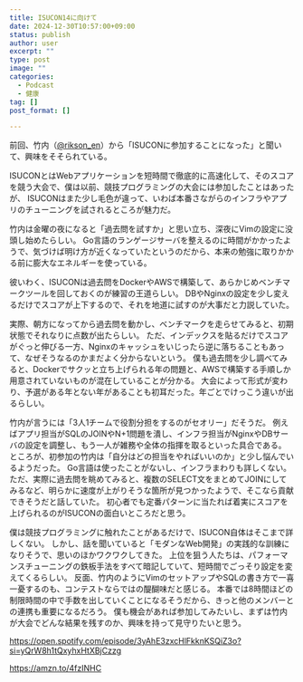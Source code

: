 ```yaml
---
title: ISUCON14に向けて
date: 2024-12-30T10:57:00+09:00
status: publish
author: user
excerpt: ""
type: post
image: ""
categories:
  - Podcast
  - 健康
tag: []
post_format: []

---
```


前回、竹内（[@rikson_en](https://x.com/rikson_en)）から「ISUCONに参加することになった」と聞いて、興味をそそられている。  

ISUCONとはWebアプリケーションを短時間で徹底的に高速化して、そのスコアを競う大会で、僕は以前、競技プログラミングの大会には参加したことはあったが、
ISUCONはまた少し毛色が違って、いわば本番さながらのインフラやアプリのチューニングを試されるところが魅力だ。  

竹内は金曜の夜になると「過去問を試すか」と思い立ち、深夜にVimの設定に没頭し始めたらしい。
Go言語のランゲージサーバを整えるのに時間がかかったようで、気づけば明け方が近くなっていたというのだから、本来の勉強に取りかかる前に膨大なエネルギーを使っている。  

彼いわく、ISUCONは過去問をDockerやAWSで構築して、あらかじめベンチマークツールを回しておくのが練習の王道らしい。
DBやNginxの設定を少し変えるだけでスコアが上下するので、それを地道に試すのが大事だと力説していた。  

実際、朝方になってから過去問を動かし、ベンチマークを走らせてみると、初期状態でそれなりに点数が出たらしい。
ただ、インデックスを貼るだけでスコアがぐっと伸びる一方、Nginxのキャッシュをいじったら逆に落ちることもあって、なぜそうなるのかまだよく分からないという。
僕も過去問を少し調べてみると、Dockerでサクッと立ち上げられる年の問題と、AWSで構築する手順しか用意されていないものが混在していることが分かる。
大会によって形式が変わり、予選がある年とない年があることも初耳だった。年ごとでけっこう違いが出るらしい。

竹内が言うには「3人1チームで役割分担をするのがセオリー」だそうだ。
例えばアプリ担当がSQLのJOINやN+1問題を潰し、インフラ担当がNginxやDBサーバの設定を調整し、もう一人が雑務や全体の指揮を取るといった具合である。
ところが、初参加の竹内は「自分はどの担当をやればいいのか」と少し悩んでいるようだった。
Go言語は使ったことがないし、インフラまわりも詳しくない。
ただ、実際に過去問を眺めてみると、複数のSELECT文をまとめてJOINにしてみるなど、明らかに速度が上がりそうな箇所が見つかったようで、そこなら貢献できそうだと話していた。
初心者でも定番パターンに当たれば着実にスコアを上げられるのがISUCONの面白いところだと思う。

僕は競技プログラミングに触れたことがあるだけで、ISUCON自体はそこまで詳しくない。
しかし、話を聞いていると「モダンなWeb開発」の実践的な訓練になりそうで、思いのほかワクワクしてきた。
上位を狙う人たちは、パフォーマンスチューニングの鉄板手法をすべて暗記していて、短時間でごっそり設定を変えてくるらしい。
反面、竹内のようにVimのセットアップやSQLの書き方で一喜一憂するのも、コンテストならではの醍醐味だと感じる。
本番では8時間ほどの制限時間の中で手数を出していくことになるそうだから、きっと他のメンバーとの連携も重要になるだろう。
僕も機会があれば参加してみたいし、まずは竹内が大会でどんな結果を残すのか、興味を持って見守りたいと思う。

https://open.spotify.com/episode/3yAhE3zxcHlFkknKSQiZ3o?si=yQrW8h1tQxyhxHtXBjCzzg

https://amzn.to/4fzINHC
